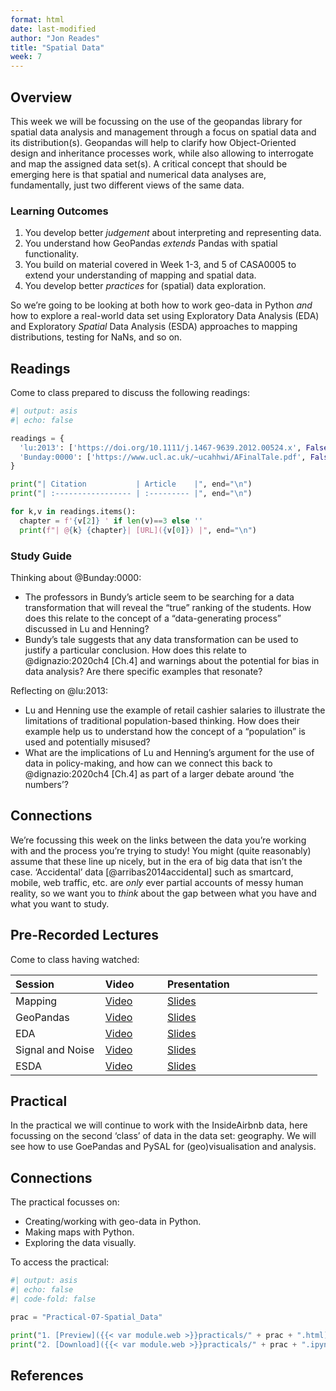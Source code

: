 ```yaml
---
format: html
date: last-modified
author: "Jon Reades"
title: "Spatial Data"
week: 7
---
```


## Overview

This week we will be focussing on the use of the geopandas library for spatial data analysis and management through a focus on spatial data and its distribution(s). Geopandas will help to clarify how Object-Oriented design and inheritance processes work, while also allowing to interrogate and map the assigned data set(s). A critical concept that should be emerging here is that spatial and numerical data analyses are, fundamentally, just two different views of the same data. 

::: {.callout-important}
### Learning Outcomes

1. You develop better *judgement* about interpreting and representing data.
2. You understand how GeoPandas *extends* Pandas with spatial functionality.
3. You build on material covered in Week 1-3, and 5 of CASA0005 to extend your understanding of mapping and spatial data.
4. You develop better *practices* for (spatial) data exploration.
::: 

So we're going to be looking at both how to work geo-data in Python *and* how to explore a real-world data set using Exploratory Data Analysis (EDA) and Exploratory *Spatial* Data Analysis (ESDA) approaches to mapping distributions, testing for NaNs, and so on.

## Readings

Come to class prepared to discuss the following readings:

```python
#| output: asis
#| echo: false

readings = {
  'lu:2013': ['https://doi.org/10.1111/j.1467-9639.2012.00524.x', False],
  'Bunday:0000': ['https://www.ucl.ac.uk/~ucahhwi/AFinalTale.pdf', False],
}

print("| Citation           | Article    |", end="\n")
print("| :----------------- | :--------- |", end="\n")

for k,v in readings.items():
  chapter = f'{v[2]} ' if len(v)==3 else ''
  print(f"| @{k} {chapter}| [URL]({v[0]}) |", end="\n")

```

### Study Guide

Thinking about @Bunday:0000:

- The professors in Bundy's article seem to be searching for a data transformation that will reveal the "true" ranking of the students.  How does this relate to the concept of a "data-generating process" discussed in Lu and Henning?
- Bundy's tale suggests that any data transformation can be used to justify a particular conclusion. How does this relate to @dignazio:2020ch4 [Ch.4] and warnings about the potential for bias in data analysis? Are there specific examples that resonate? 

Reflecting on @lu:2013:

- Lu and Henning use the example of retail cashier salaries to illustrate the limitations of traditional population-based thinking. How does their example help us to understand how the concept of a "population" is used and potentially misused?
- What are the implications of Lu and Henning's argument for the use of data in policy-making, and how can we connect this back to @dignazio:2020ch4 [Ch.4] as part of a larger debate around 'the numbers'?

::: {.callout-tip}
## Connections

We're focussing this week on the links between the data you're working with and the process you're trying to study! You might (quite reasonably) assume that these line up nicely, but in the era of big data that isn't the case. 'Accidental' data [@arribas2014accidental] such as smartcard, mobile, web traffic, etc. are *only* ever partial accounts of messy human reality, so we want you to *think* about the gap between what you have and what you want to study.

:::

## Pre-Recorded Lectures

Come to class having watched:

| Session | Video | Presentation | 
| :------ | :---- | :----------- | 
| Mapping | [Video]({{< var vids.mapping >}}) | [Slides](../lectures/{{< meta week >}}.1-Mapping.qmd) | 
| GeoPandas | [Video]({{< var vids.geopandas >}}) | [Slides](../lectures/{{< meta week >}}.2-Geopandas.qmd) | 
| EDA | [Video]({{< var vids.eda >}}) |[Slides](../lectures/{{< meta week >}}.3-EDA.qmd) | 
| Signal and Noise | [Video]({{< var vids.signal >}}) |[Slides](../lectures/{{< meta week >}}.4-Signal_and_Noise.qmd) | 
| ESDA | [Video]({{< var vids.esda >}}) | [Slides](../lectures/{{< meta week >}}.5-ESDA.qmd) | 

## Practical

In the practical we will continue to work with the InsideAirbnb data, here focussing on the second 'class' of data in the data set: geography. We will see how to use GoePandas and PySAL for (geo)visualisation and analysis.

::: {.callout-tip}
## Connections

The practical focusses on:

- Creating/working with geo-data in Python.
- Making maps with Python.
- Exploring the data visually.

:::

To access the practical:

```python
#| output: asis
#| echo: false
#| code-fold: false

prac = "Practical-07-Spatial_Data"

print("1. [Preview]({{< var module.web >}}practicals/" + prac + ".html)")
print("2. [Download]({{< var module.web >}}practicals/" + prac + ".ipynb)")

```

## References 
